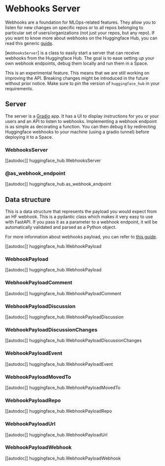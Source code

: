 # Webhooks Server

Webhooks are a foundation for MLOps-related features. They allow you to listen for new changes on specific repos or to
all repos belonging to particular set of users/organizations (not just your repos, but any repo). If you want to know
more about webhooks on the Huggingface Hub, you can read this generic [guide](https://huggingface.co/docs/hub/webhooks).

[`WebhooksServer`] is a class to easily start a server that can receive webhooks from the Huggingface Hub. The goal
is to ease setting up your own webhook endpoints, debug them locally and run them in a Space. 

<Tip warning={true}>

This is an experimental feature. This means that we are still working on improving the API. Breaking changes might be
introduced in the future without prior notice. Make sure to pin the version of `huggingface_hub` in your requirements.

</Tip>



## Server

The server is a [Gradio](https://gradio.app/) app. It has a UI to display instructions for you or your users and an API
to listen to webhooks. Implementing a webhook endpoint is as simple as decorating a function. You can then debug it
by redirecting Huggingface webhooks to your machine (using a gradio tunnel) before deploying it to a Space.

### WebhooksServer

[[autodoc]] huggingface_hub.WebhooksServer

### @as_webhook_endpoint

[[autodoc]] huggingface_hub.as_webhook_endpoint

## Data structure

This is a data structure that represents the payload you would expect from an HF webhook. This is a pydantic class
which makes it very easy to use with FastAPI. If you pass it as a parameter to a webhook endpoint, it will be
automatically validated and parsed as a Python object.

For more information about webhooks payload, you can refer to [this guide](https://huggingface.co/docs/hub/webhooks#webhook-payloads).

[[autodoc]] huggingface_hub.WebhookPayload

### WebhookPayload

[[autodoc]] huggingface_hub.WebhookPayload

### WebhookPayloadComment

[[autodoc]] huggingface_hub.WebhookPayloadComment

### WebhookPayloadDiscussion

[[autodoc]] huggingface_hub.WebhookPayloadDiscussion

### WebhookPayloadDiscussionChanges

[[autodoc]] huggingface_hub.WebhookPayloadDiscussionChanges

### WebhookPayloadEvent

[[autodoc]] huggingface_hub.WebhookPayloadEvent

### WebhookPayloadMovedTo

[[autodoc]] huggingface_hub.WebhookPayloadMovedTo

### WebhookPayloadRepo

[[autodoc]] huggingface_hub.WebhookPayloadRepo

### WebhookPayloadUrl

[[autodoc]] huggingface_hub.WebhookPayloadUrl

### WebhookPayloadWebhook

[[autodoc]] huggingface_hub.WebhookPayloadWebhook
